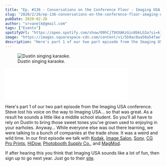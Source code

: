 ```yaml
---
title: "Ep. #136 - Conversations on the Conference Floor - Imaging USA pt. 1"
slug: "2020/2/26/ep-136-conversations-on-the-conference-floor-imaging-usa-pt-1"
pubDate: 2020-02-26
author: "srvanelk@gmail.com"
tags: ["Events"]
spotifyUrl: "https://open.spotify.com/show/09hCjT9XXAKzGin8bkLG3a?si=kjRZvQ1JTb6Ov3HVzSSlWA"
image: "https://images.squarespace-cdn.com/content/v1/5b9ac0aa50a54faef024c950/1582752098159-5K02IP5R3A3HSRYSHEE1/dustin_karaoke_square.jpg?format=original"
description: "Here's part 1 of our two part episode from the Imaging USA conference. Steve lost his voice on the way to Imaging USA… so that was great. As a result he sounds a little like a middle school student. So you’ll all have to rely on Dustin to bring those sweet tones you’ve grown used to enjoying in your earholes. Anyway… While everyone else was out there learning, we were talking to a bunch of companies at the trade show. It was a weird and wild time. In our first episode we talk with Kodak, Image Salon, Sony, CG Pro Prints, HiDow, Photobooth Supply Co., and MagMod."
---
```


<figure>
  <img src="https://images.squarespace-cdn.com/content/v1/5b9ac0aa50a54faef024c950/1582752098159-5K02IP5R3A3HSRYSHEE1/dustin_karaoke_square.jpg?format=original" alt=" Dustin singing karaoke. " />
  <figcaption>Dustin singing karaoke.</figcaption>
</figure>
<iframe class="embedly-embed" src="//cdn.embedly.com/widgets/media.html?src=https%3A%2F%2Fanchor.fm%2Fweddingphotohangover%2Fembed%2Fepisodes%2FEp--136---Conversations-on-the-Conference-Floor---Imaging-USA-pt--1-eb3de3&display_name=Anchor+FM+Inc.&url=https%3A%2F%2Fanchor.fm%2Fweddingphotohangover%2Fepisodes%2FEp--136---Conversations-on-the-Conference-Floor---Imaging-USA-pt--1-eb3de3&image=https%3A%2F%2Fd3t3ozftmdmh3i.cloudfront.net%2Fproduction%2Fpodcast_uploaded_episode400%2F805714%2F805714-1582748072661-920e9b3d6b665.jpg&key=61d05c9d54e8455ea7a9677c366be814&type=text%2Fhtml&schema=anchor&wmode=opaque" width="400" height="102" scrolling="no" title="Anchor FM Inc. embed" frameborder="0" allow="autoplay; fullscreen" allowfullscreen="true"></iframe>

Here's part 1 of our two part episode from the Imaging USA conference. Steve lost his voice on the way to Imaging USA… so that was great. As a result he sounds a little like a middle school student. So you’ll all have to rely on Dustin to bring those sweet tones you’ve grown used to enjoying in your earholes. Anyway… While everyone else was out there learning, we were talking to a bunch of companies at the trade show. It was a weird and wild time. In our first episode we talk with [Kodak](https://www.kodak.com/), [Image Salon](https://imagesalon.com/), [Sony](https://www.sony.com/electronics/cameras), [CG Pro Prints](https://www.cgproprints.com/), [HiDow](https://www.hidow.com/), [Photobooth Supply Co.](https://photoboothsupplyco.com/), and [MagMod](https://magnetmod.com/).

If after hearing this you think that Imaging USA sounds like a lot of fun, then sign up to go next year. Just go to their [site](https://imagingusa.org/).
